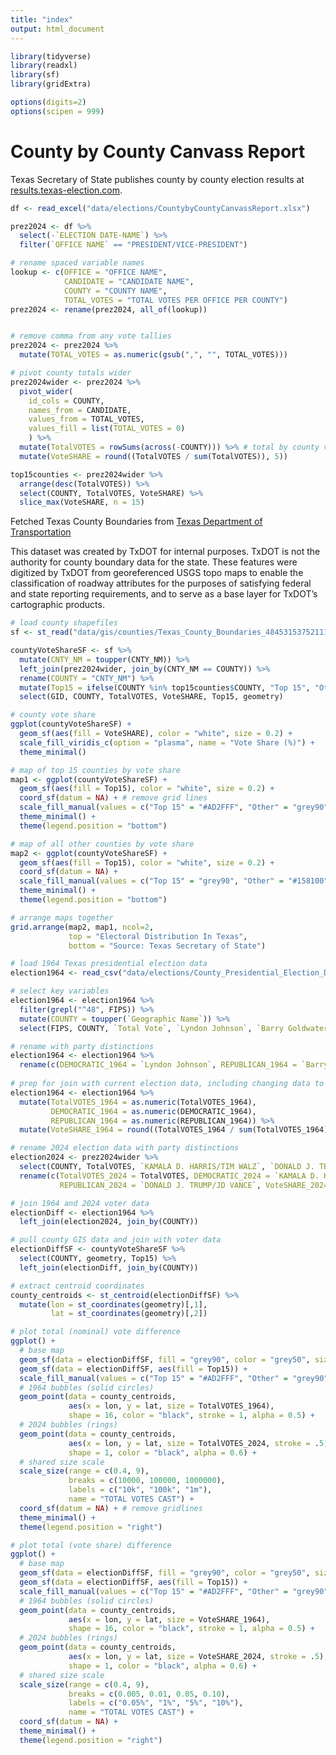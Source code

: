 ```yaml
---
title: "index"
output: html_document
---
```


```r

library(tidyverse)
library(readxl)
library(sf)
library(gridExtra)

options(digits=2)
options(scipen = 999)

```

# County by County Canvass Report

Texas Secretary of State publishes county by county election results at [results.texas-election.com](https://results.texas-election.com/races).


```r

df <- read_excel("data/elections/CountybyCountyCanvassReport.xlsx")

prez2024 <- df %>%
  select(-`ELECTION DATE-NAME`) %>%
  filter(`OFFICE NAME` == "PRESIDENT/VICE-PRESIDENT")

```


```r

# rename spaced variable names
lookup <- c(OFFICE = "OFFICE NAME",
            CANDIDATE = "CANDIDATE NAME",
            COUNTY = "COUNTY NAME",
            TOTAL_VOTES = "TOTAL VOTES PER OFFICE PER COUNTY")
prez2024 <- rename(prez2024, all_of(lookup)) 


# remove comma from any vote tallies
prez2024 <- prez2024 %>% 
  mutate(TOTAL_VOTES = as.numeric(gsub(",", "", TOTAL_VOTES)))

# pivot county totals wider
prez2024wider <- prez2024 %>%
  pivot_wider(
    id_cols = COUNTY,
    names_from = CANDIDATE,
    values_from = TOTAL_VOTES,
    values_fill = list(TOTAL_VOTES = 0)
    ) %>%
  mutate(TotalVOTES = rowSums(across(-COUNTY))) %>% # total by county votes
  mutate(VoteSHARE = round((TotalVOTES / sum(TotalVOTES)), 5))


```

```r

top15counties <- prez2024wider %>%
  arrange(desc(TotalVOTES)) %>%
  select(COUNTY, TotalVOTES, VoteSHARE) %>%
  slice_max(VoteSHARE, n = 15)

```

Fetched Texas County Boundaries from [Texas Department of Transportation](https://gis-txdot.opendata.arcgis.com/datasets/texas-county-boundaries/explore?location=28.324243%2C-96.928342%2C5.62)

This dataset was created by TxDOT for internal purposes. TxDOT is not the authority for county boundary data for the state. These features were digitized by TxDOT from georeferenced USGS topo maps to enable the classification of roadway attributes for the purposes of satisfying federal and state reporting requirements, and to serve as a base layer for TxDOT's cartographic products. 


```r

# load county shapefiles
sf <- st_read("data/gis/counties/Texas_County_Boundaries_4845315375211121464/County_Boundaries.shp")

countyVoteShareSF <- sf %>%
  mutate(CNTY_NM = toupper(CNTY_NM)) %>%
  left_join(prez2024wider, join_by(CNTY_NM == COUNTY)) %>%
  rename(COUNTY = "CNTY_NM") %>%
  mutate(Top15 = ifelse(COUNTY %in% top15counties$COUNTY, "Top 15", "Other")) %>%
  select(GID, COUNTY, TotalVOTES, VoteSHARE, Top15, geometry)

```


```r

# county vote share
ggplot(countyVoteShareSF) +
  geom_sf(aes(fill = VoteSHARE), color = "white", size = 0.2) +
  scale_fill_viridis_c(option = "plasma", name = "Vote Share (%)") +
  theme_minimal()

# map of top 15 counties by vote share
map1 <- ggplot(countyVoteShareSF) +
  geom_sf(aes(fill = Top15), color = "white", size = 0.2) +
  coord_sf(datum = NA) + # remove grid lines
  scale_fill_manual(values = c("Top 15" = "#AD2FFF", "Other" = "grey90")) +
  theme_minimal() +
  theme(legend.position = "bottom")

# map of all other counties by vote share
map2 <- ggplot(countyVoteShareSF) +
  geom_sf(aes(fill = Top15), color = "white", size = 0.2) +
  coord_sf(datum = NA) +
  scale_fill_manual(values = c("Top 15" = "grey90", "Other" = "#158100")) +
  theme_minimal() +
  theme(legend.position = "bottom")

# arrange maps together
grid.arrange(map2, map1, ncol=2,
             top = "Electoral Distribution In Texas",
             bottom = "Source: Texas Secretary of State")

```
```r

# load 1964 Texas presidential election data
election1964 <- read_csv("data/elections/County_Presidential_Election_Data_1964_0_0_2.csv") 

# select key variables
election1964 <- election1964 %>%
  filter(grepl("^48", FIPS)) %>%                 
  mutate(COUNTY = toupper(`Geographic Name`)) %>%
  select(FIPS, COUNTY, `Total Vote`, `Lyndon Johnson`, `Barry Goldwater`) 

# rename with party distinctions
election1964 <- election1964 %>%
  rename(c(DEMOCRATIC_1964 = `Lyndon Johnson`, REPUBLICAN_1964 = `Barry Goldwater`, TotalVOTES_1964 = `Total Vote`))
  
# prep for join with current election data, including changing data to doubles
election1964 <- election1964 %>%
  mutate(TotalVOTES_1964 = as.numeric(TotalVOTES_1964),
         DEMOCRATIC_1964 = as.numeric(DEMOCRATIC_1964),
         REPUBLICAN_1964 = as.numeric(REPUBLICAN_1964)) %>%
  mutate(VoteSHARE_1964 = round((TotalVOTES_1964 / sum(TotalVOTES_1964)), 5))

# rename 2024 election data with party distinctions
election2024 <- prez2024wider %>%
  select(COUNTY, TotalVOTES, `KAMALA D. HARRIS/TIM WALZ`, `DONALD J. TRUMP/JD VANCE`, VoteSHARE) %>%
  rename(c(TotalVOTES_2024 = TotalVOTES, DEMOCRATIC_2024 = `KAMALA D. HARRIS/TIM WALZ`, 
           REPUBLICAN_2024 = `DONALD J. TRUMP/JD VANCE`, VoteSHARE_2024 = VoteSHARE))

# join 1964 and 2024 voter data
electionDiff <- election1964 %>%
  left_join(election2024, join_by(COUNTY))

# pull county GIS data and join with voter data
electionDiffSF <- countyVoteShareSF %>%
  select(COUNTY, geometry, Top15) %>%
  left_join(electionDiff, join_by(COUNTY))

```

```r

# extract centroid coordinates
county_centroids <- st_centroid(electionDiffSF) %>%
  mutate(lon = st_coordinates(geometry)[,1],
         lat = st_coordinates(geometry)[,2])

# plot total (nominal) vote difference
ggplot() +
  # base map
  geom_sf(data = electionDiffSF, fill = "grey90", color = "grey50", size = 0.2) +
  geom_sf(data = electionDiffSF, aes(fill = Top15)) +
  scale_fill_manual(values = c("Top 15" = "#AD2FFF", "Other" = "grey90")) +
  # 1964 bubbles (solid circles)
  geom_point(data = county_centroids,
             aes(x = lon, y = lat, size = TotalVOTES_1964),
             shape = 16, color = "black", stroke = 1, alpha = 0.5) +
  # 2024 bubbles (rings)
  geom_point(data = county_centroids,
             aes(x = lon, y = lat, size = TotalVOTES_2024, stroke = .5),
             shape = 1, color = "black", alpha = 0.6) +
  # shared size scale
  scale_size(range = c(0.4, 9), 
             breaks = c(10000, 100000, 1000000), 
             labels = c("10k", "100k", "1m"),
             name = "TOTAL VOTES CAST") +
  coord_sf(datum = NA) + # remove gridlines
  theme_minimal() +
  theme(legend.position = "right")

# plot total (vote share) difference
ggplot() +
  # base map
  geom_sf(data = electionDiffSF, fill = "grey90", color = "grey50", size = 0.2) +
  geom_sf(data = electionDiffSF, aes(fill = Top15)) +
  scale_fill_manual(values = c("Top 15" = "#AD2FFF", "Other" = "grey90")) +
  # 1964 bubbles (solid circles)
  geom_point(data = county_centroids,
             aes(x = lon, y = lat, size = VoteSHARE_1964),
             shape = 16, color = "black", stroke = 1, alpha = 0.5) +
  # 2024 bubbles (rings)
  geom_point(data = county_centroids,
             aes(x = lon, y = lat, size = VoteSHARE_2024, stroke = .5),
             shape = 1, color = "black", alpha = 0.6) +
  # shared size scale
  scale_size(range = c(0.4, 9), 
             breaks = c(0.005, 0.01, 0.05, 0.10), 
             labels = c("0.05%", "1%", "5%", "10%"),
             name = "TOTAL VOTES CAST") +
  coord_sf(datum = NA) +
  theme_minimal() +
  theme(legend.position = "right")

```


